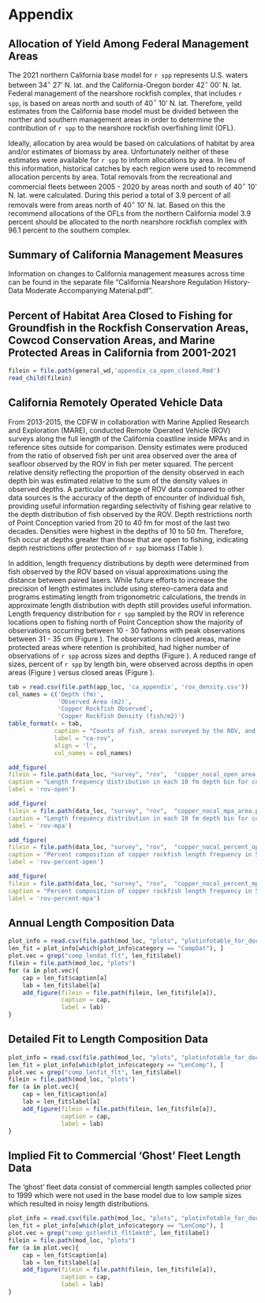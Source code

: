 \clearpage

# Appendix

## Allocation of Yield Among Federal Management Areas

The 2021 northern California base model for `r spp` represents U.S. waters between 34$^\circ$ 27' N. lat. and the California-Oregon border 42$^\circ$ 00' N. lat. Federal management of the nearshore rockfish complex, that includes `r spp`, is based on areas north and south of 40$^\circ$ 10' N. lat. Therefore, yeild estimates from the California base model must be divided between the norther and southern management areas in order to determine the contribution of `r spp` to the nearshore rockfish overfishing limit (OFL). 

Ideally, allocation by area would be based on calculations of habitat by area and/or estimates of biomass by area. Unfortunately neither of these estimates were available for `r spp` to inform allocations by area.  In lieu of this information, historical catches by each region were used to recommend allocation percents by area. Total removals from the recreational and commercial fleets between 2005 - 2020 by areas north and south of 40$^\circ$ 10' N. lat. were calculated.  During this period a total of 3.9 percent of all removals were from areas north of 40$^\circ$ 10' N. lat. Based on this the recommend allocations of the OFLs from the northern California model 3.9 percent should be allocated to the north nearshore rockfish complex with 96.1 percent to the southern complex.    

## Summary of California Management Measures{#ca-man}

Information on changes to California management measures across time can be found in the separate file "California Nearshore Regulation History-Data Moderate Accompanying Material.pdf".

## Percent of Habitat Area Closed to Fishing for Groundfish in the Rockfish Conservation Areas, Cowcod Conservation Areas, and Marine Protected Areas in California from 2001-2021

```r
filein = file.path(general_wd,'appendix_ca_open_closed.Rmd')
read_child(filein)
```

\newpage

## California Remotely Operated Vehicle Data 

From 2013-2015, the CDFW in collaboration with Marine Applied Research and Exploration (MARE), conducted Remote Operated Vehicle (ROV) surveys along the full length of the California coastline inside MPAs and in reference sites outside for comparison. Density estimates were produced from the ratio of observed fish per unit area observed over the area of seafloor observed by the ROV in fish per meter squared. The percent relative density reflecting the proportion of the density observed in each depth bin was estimated relative to the sum of the density values in observed depths. A particular advantage of ROV data compared to other data sources is the accuracy of the depth of encounter of individual fish, providing useful information regarding selectivity of fishing gear relative to the depth distribution of fish observed by the ROV. Depth restrictions north of Point Conception varied from 20 to 40 fm for most of the last two decades. Densities were highest in the depths of 10 to 50 fm. Therefore, fish occur at depths greater than those that are open to fishing, indicating depth restrictions offer protection of `r spp` biomass (Table \ref{tab:ca-rov}). 
 
In addition, length frequency distributions by depth were determined from fish observed by the ROV based on visual approximations using the distance between paired lasers. While future efforts to increase the precision of length estimates include using stereo-camera data and programs estimating length from trigonometric calculations, the trends in approximate length distribution with depth still provides useful information. Length frequency distribution for `r spp` sampled by the ROV in reference locations open to fishing north of Point Conception show the majority of observations occurring between 10 - 30 fathoms with peak observations between 31 - 35 cm (Figure \ref{fig:rov-open}). The observations in closed areas, marine protected areas where retention is prohibited, had higher number of observations of `r spp` across sizes and depths (Figure \ref{fig:rov-mpa}). A reduced range of sizes, percent of `r spp` by length bin, were observed across depths in open areas (Figure \ref{fig:rov-percent-open}) versus closed areas (Figure \ref{fig:rov-percent-mpa}). 

\clearpage

```r
tab = read.csv(file.path(app_loc, 'ca_appendix', 'rov_density.csv'))
col_names = c('Depth (fm)',
			  'Observed Area (m2)',
              'Copper Rockfish Observed',
              'Copper Rockfish Density (fish/m2)')
table_format(x = tab,
             caption = "Counts of fish, areas surveyed by the ROV, and density.",
             label = "ca-rov",
             align = 'l',
             col_names = col_names)
```

```r
add_figure(
filein = file.path(data_loc, "survey", "rov",  "copper_nocal_open_area.png"), 
caption = "Length frequency distribution in each 10 fm depth bin for copper rockfish sampled by the ROV in reference locations open to fishing north of Point Conception",
label = 'rov-open')
```

\clearpage


```r
add_figure(
filein = file.path(data_loc, "survey", "rov",  "copper_nocal_mpa_area.png"), 
caption = "Length frequency distribution in each 10 fm depth bin for copper rockfish sampled by the ROV in marine protected areas where fishing for groundfish is prohibited",
label = 'rov-mpa')
```

\clearpage


```r
add_figure(
filein = file.path(data_loc, "survey", "rov",  "copper_nocal_percent_open.png"), 
caption = "Percent composition of copper rockfish length frequency in 5 cm size classes for each 10 fm depth bin from ROV observations north of Point Conception in reference locations where where fishing for groundfish is allowed",
label = 'rov-percent-open')
```

\clearpage

```r
add_figure(
filein = file.path(data_loc, "survey", "rov",  "copper_nocal_percent_mpa.png"), 
caption = "Percent composition of copper rockfish length frequency in 5 cm size classes for each 10 fm depth bin from ROV observations north of Point Conception in marine protected areas where where fishing for groundfish is prohibited",
label = 'rov-percent-mpa')
```

\newpage

## Annual Length Composition Data

```r
plot_info = read.csv(file.path(mod_loc, "plots", "plotinfotable_for_doc.csv"))
len_fit = plot_info[which(plot_info$category == "CompDat"), ]
plot.vec = grep("comp_lendat_flt", len_fit$label)
filein = file.path(mod_loc, "plots")
for (a in plot.vec){
	cap = len_fit$caption[a]
	lab = len_fit$label[a]
	add_figure(filein = file.path(filein, len_fit$file[a]), 
			   caption = cap, 
			   label = lab)
}
```

\newpage

## Detailed Fit to Length Composition Data{#append-fit} 


```r
plot_info = read.csv(file.path(mod_loc, "plots", "plotinfotable_for_doc.csv"))
len_fit = plot_info[which(plot_info$category == "LenComp"), ]
plot.vec = grep("comp_lenfit_flt", len_fit$label)
filein = file.path(mod_loc, "plots")
for (a in plot.vec){
	cap = len_fit$caption[a]
	lab = len_fit$label[a]
	add_figure(filein = file.path(filein, len_fit$file[a]), 
			   caption = cap, 
			   label = lab)
}
```

\newpage

## Implied Fit to Commercial 'Ghost' Fleet Length Data 

The 'ghost' fleet data consist of commercial length samples collected prior to 1999 which were not used in the base model due to low sample sizes which resulted in noisy length distributions.  


```r
plot_info = read.csv(file.path(mod_loc, "plots", "plotinfotable_for_doc.csv"))
len_fit = plot_info[which(plot_info$category == "LenComp"), ]
plot.vec = grep("comp_gstlenfit_flt1mkt0", len_fit$label)
filein = file.path(mod_loc, "plots")
for (a in plot.vec){
	cap = len_fit$caption[a]
	lab = len_fit$label[a]
	add_figure(filein = file.path(filein, len_fit$file[a]), 
			   caption = cap, 
			   label = lab)
}
```
